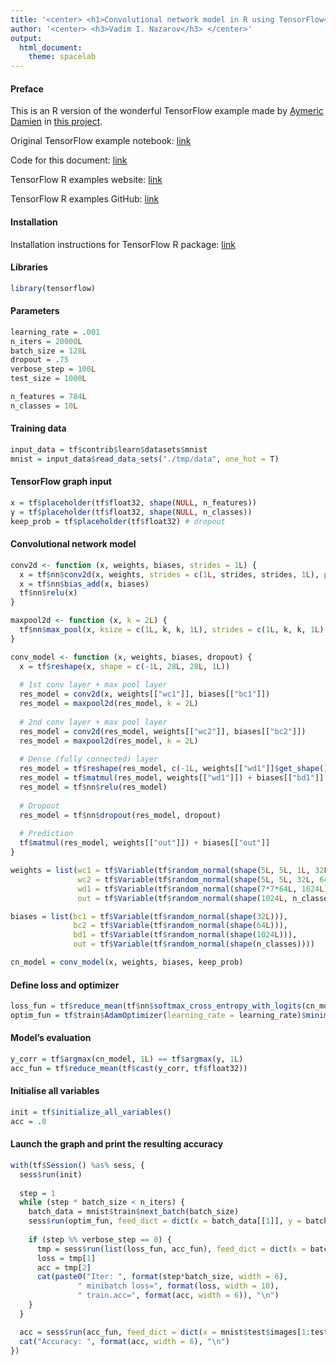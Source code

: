 ```yaml
---
title: '<center> <h1>Convolutional network model in R using TensorFlow</h1></center>'
author: '<center> <h3>Vadim I. Nazarov</h3> </center>'
output: 
  html_document: 
    theme: spacelab
---
```


#### Preface
This is an R version of the wonderful TensorFlow example made by [Aymeric Damien](https://github.com/aymericdamien) in [this project](https://github.com/aymericdamien/TensorFlow-Examples/).

Original TensorFlow example notebook: [link](https://github.com/aymericdamien/TensorFlow-Examples/blob/master/notebooks/3_NeuralNetworks/convolutional_network.ipynb)

Code for this document: [link](https://github.com/vadimnazarov/tensorflow-r-examples/src/3_NeuralNetworks/convolutional_network.Rmd)

TensorFlow R examples website: [link](https://vadimnazarov.github.io/tensorflow-r-examples/)

TensorFlow R examples GitHub: [link](https://github.com/vadimnazarov/tensorflow-r-examples/)

#### Installation
Installation instructions for TensorFlow R package: [link](https://rstudio.github.io/tensorflow/)

#### Libraries
```r
library(tensorflow)
```

#### Parameters
```r
learning_rate = .001
n_iters = 20000L
batch_size = 128L
dropout = .75
verbose_step = 100L
test_size = 1000L

n_features = 784L
n_classes = 10L
```

#### Training data
```r
input_data = tf$contrib$learn$datasets$mnist
mnist = input_data$read_data_sets("./tmp/data", one_hot = T)
```

#### TensorFlow graph input
```r
x = tf$placeholder(tf$float32, shape(NULL, n_features))
y = tf$placeholder(tf$float32, shape(NULL, n_classes))
keep_prob = tf$placeholder(tf$float32) # dropout
```

#### Convolutional network model
```r
conv2d <- function (x, weights, biases, strides = 1L) {
  x = tf$nn$conv2d(x, weights, strides = c(1L, strides, strides, 1L), padding = "SAME")
  x = tf$nn$bias_add(x, biases)
  tf$nn$relu(x)
}

maxpool2d <- function (x, k = 2L) {
  tf$nn$max_pool(x, ksize = c(1L, k, k, 1L), strides = c(1L, k, k, 1L), padding = "SAME")
}

conv_model <- function (x, weights, biases, dropout) {
  x = tf$reshape(x, shape = c(-1L, 28L, 28L, 1L))
  
  # 1st conv layer + max pool layer
  res_model = conv2d(x, weights[["wc1"]], biases[["bc1"]])
  res_model = maxpool2d(res_model, k = 2L)
  
  # 2nd conv layer + max pool layer
  res_model = conv2d(res_model, weights[["wc2"]], biases[["bc2"]])
  res_model = maxpool2d(res_model, k = 2L)
  
  # Dense (fully connected) layer
  res_model = tf$reshape(res_model, c(-1L, weights[["wd1"]]$get_shape()$as_list()[1]))
  res_model = tf$matmul(res_model, weights[["wd1"]]) + biases[["bd1"]]
  res_model = tf$nn$relu(res_model)
  
  # Dropout
  res_model = tf$nn$dropout(res_model, dropout)
  
  # Prediction
  tf$matmul(res_model, weights[["out"]]) + biases[["out"]]
}

weights = list(wc1 = tf$Variable(tf$random_normal(shape(5L, 5L, 1L, 32L))),  # 5x5 convolution, 1 input, 32 outputs
               wc2 = tf$Variable(tf$random_normal(shape(5L, 5L, 32L, 64L))), # 5x5 convolution, 32 inputs, 64 outputs
               wd1 = tf$Variable(tf$random_normal(shape(7*7*64L, 1024L))),  # fully connected, 7*7*64 inputs, 1024 outputs
               out = tf$Variable(tf$random_normal(shape(1024L, n_classes))))

biases = list(bc1 = tf$Variable(tf$random_normal(shape(32L))), 
              bc2 = tf$Variable(tf$random_normal(shape(64L))), 
              bd1 = tf$Variable(tf$random_normal(shape(1024L))),
              out = tf$Variable(tf$random_normal(shape(n_classes))))

cn_model = conv_model(x, weights, biases, keep_prob)
```

#### Define loss and optimizer
```r
loss_fun = tf$reduce_mean(tf$nn$softmax_cross_entropy_with_logits(cn_model, y))
optim_fun = tf$train$AdamOptimizer(learning_rate = learning_rate)$minimize(loss_fun)
```

#### Model's evaluation
```r
y_corr = tf$argmax(cn_model, 1L) == tf$argmax(y, 1L)
acc_fun = tf$reduce_mean(tf$cast(y_corr, tf$float32))
```

#### Initialise all variables
```r
init = tf$initialize_all_variables()
acc = .0
```

#### Launch the graph and print the resulting accuracy
```r
with(tf$Session() %as% sess, {
  sess$run(init)
  
  step = 1
  while (step * batch_size < n_iters) {
    batch_data = mnist$train$next_batch(batch_size)
    sess$run(optim_fun, feed_dict = dict(x = batch_data[[1]], y = batch_data[[2]], keep_prob = dropout))
    
    if (step %% verbose_step == 0) {
      tmp = sess$run(list(loss_fun, acc_fun), feed_dict = dict(x = batch_data[[1]], y = batch_data[[2]], keep_prob = 1.))
      loss = tmp[1]
      acc = tmp[2]
      cat(paste0("Iter: ", format(step*batch_size, width = 6), 
               " minibatch loss=", format(loss, width = 10), 
               " train.acc=", format(acc, width = 6)), "\n")
    }
  }

  acc = sess$run(acc_fun, feed_dict = dict(x = mnist$test$images[1:test_size, ], y = mnist$test$labels[1:test_size, ], keep_prob = 1.))
  cat("Accuracy: ", format(acc, width = 6), "\n")
})
```